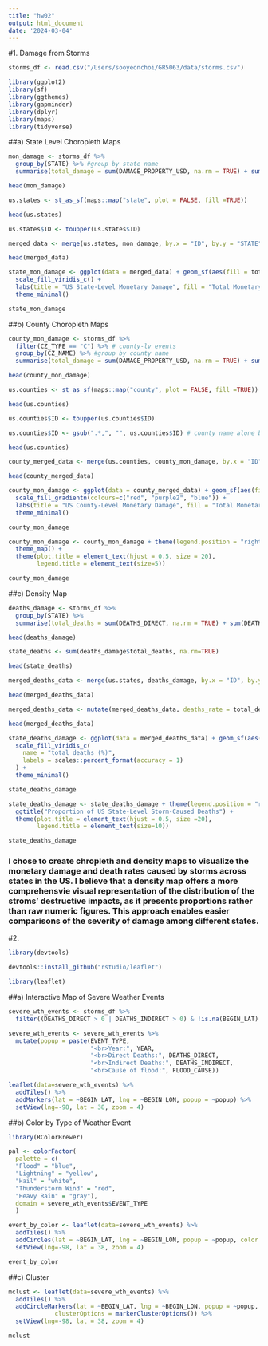 ```yaml
---
title: "hw02"
output: html_document
date: '2024-03-04'
---
```


#1. Damage from Storms

```r
storms_df <- read.csv("/Users/sooyeonchoi/GR5063/data/storms.csv")
```

```r
library(ggplot2)
library(sf)
library(ggthemes)
library(gapminder)
library(dplyr)
library(maps)
library(tidyverse)
```

##a) State Level Choropleth Maps
```r
mon_damage <- storms_df %>%
  group_by(STATE) %>% #group by state name
  summarise(total_damage = sum(DAMAGE_PROPERTY_USD, na.rm = TRUE) + sum(DAMAGE_CROPS_USD, na.rm = TRUE))

head(mon_damage)
```

```r
us.states <- st_as_sf(maps::map("state", plot = FALSE, fill =TRUE))

head(us.states)
```

```r
us.states$ID <- toupper(us.states$ID)
```

```r
merged_data <- merge(us.states, mon_damage, by.x = "ID", by.y = "STATE")

head(merged_data)
```

```r
state_mon_damage <- ggplot(data = merged_data) + geom_sf(aes(fill = total_damage), color = "white", size = 025) +
  scale_fill_viridis_c() +
  labs(title = "US State-Level Monetary Damage", fill = "Total Monetary Damage") +
  theme_minimal()

state_mon_damage
```
##b) County Choropleth Maps
```r
county_mon_damage <- storms_df %>%
  filter(CZ_TYPE == "C") %>% # county-lv events
  group_by(CZ_NAME) %>% #group by county name
  summarise(total_damage = sum(DAMAGE_PROPERTY_USD, na.rm = TRUE) + sum(DAMAGE_CROPS_USD, na.rm = TRUE))

head(county_mon_damage)
```

```r
us.counties <- st_as_sf(maps::map("county", plot = FALSE, fill =TRUE))

head(us.counties)
```

```r
us.counties$ID <- toupper(us.counties$ID) 
```
```r
us.counties$ID <- gsub(".*,", "", us.counties$ID) # county name alone by dropping state name

head(us.counties)
```

```r
county_merged_data <- merge(us.counties, county_mon_damage, by.x = "ID", by.y = "CZ_NAME")

head(county_merged_data)
```

```r
county_mon_damage <- ggplot(data = county_merged_data) + geom_sf(aes(fill = total_damage), color = "white", size = 0125) +
  scale_fill_gradientn(colours=c("red", "purple2", "blue")) +
  labs(title = "US County-Level Monetary Damage", fill = "Total Monetary Damage") +
  theme_minimal()

county_mon_damage
```
```r
county_mon_damage <- county_mon_damage + theme(legend.position = "right") +
  theme_map() +
  theme(plot.title = element_text(hjust = 0.5, size = 20),
        legend.title = element_text(size=5))

county_mon_damage
```

##c) Density Map
```r
deaths_damage <- storms_df %>%
  group_by(STATE) %>%
  summarise(total_deaths = sum(DEATHS_DIRECT, na.rm = TRUE) + sum(DEATHS_INDIRECT, na.rm = TRUE))

head(deaths_damage)
```
```r
state_deaths <- sum(deaths_damage$total_deaths, na.rm=TRUE)

head(state_deaths)
```

```r
merged_deaths_data <- merge(us.states, deaths_damage, by.x = "ID", by.y = "STATE")

head(merged_deaths_data)
```
```r
merged_deaths_data <- mutate(merged_deaths_data, deaths_rate = total_deaths / state_deaths)

head(merged_deaths_data)
```

```r
state_deaths_damage <- ggplot(data = merged_deaths_data) + geom_sf(aes(fill = deaths_rate), color = "white", size = 0.25) +
  scale_fill_viridis_c(
    name = "total deaths (%)",
    labels = scales::percent_format(accuracy = 1)
  ) +
  theme_minimal()

state_deaths_damage
```
```r
state_deaths_damage <- state_deaths_damage + theme(legend.position = "right") +
  ggtitle("Proportion of US State-Level Storm-Caused Deaths") +
  theme(plot.title = element_text(hjust = 0.5, size =20),
        legend.title = element_text(size=10))

state_deaths_damage
```

### I chose to create chropleth and density maps to visualize the monetary damage and death rates caused by storms across states in the US. I believe that a density map offers a more comprehensvie visual representation of the distribution of the stroms' destructive impacts, as it presents proportions rather than raw numeric figures. This approach enables easier comparisons of the severity of damage among different states.


#2.

```r
library(devtools)

devtools::install_github("rstudio/leaflet")

library(leaflet)
```

##a) Interactive Map of Severe Weather Events
```r
severe_wth_events <- storms_df %>%
  filter((DEATHS_DIRECT > 0 | DEATHS_INDIRECT > 0) & !is.na(BEGIN_LAT) & !is.na(BEGIN_LON)) # filtering df to show events resulting in at least one death & removing missing values
```

```r
severe_wth_events <- severe_wth_events %>%
  mutate(popup = paste(EVENT_TYPE,
                       "<br>Year:", YEAR,
                       "<br>Direct Deaths:", DEATHS_DIRECT,
                       "<br>Indirect Deaths:", DEATHS_INDIRECT,
                       "<br>Cause of flood:", FLOOD_CAUSE))
```

```r
leaflet(data=severe_wth_events) %>%
  addTiles() %>%
  addMarkers(lat = ~BEGIN_LAT, lng = ~BEGIN_LON, popup = ~popup) %>%
  setView(lng=-98, lat = 38, zoom = 4)
```

##b) Color by Type of Weather Event
```r
library(RColorBrewer)
```

```r
pal <- colorFactor(
  palette = c(
  "Flood" = "blue",
  "Lightning" = "yellow",
  "Hail" = "white",
  "Thunderstorm Wind" = "red",
  "Heavy Rain" = "gray"),
  domain = severe_wth_events$EVENT_TYPE
  )
```

```r
event_by_color <- leaflet(data=severe_wth_events) %>%
  addTiles() %>%
  addCircles(lat = ~BEGIN_LAT, lng = ~BEGIN_LON, popup = ~popup, color = ~pal(EVENT_TYPE)) %>%
  setView(lng=-98, lat = 38, zoom = 4)

event_by_color
```

##c) Cluster
```r
mclust <- leaflet(data=severe_wth_events) %>%
  addTiles() %>%
  addCircleMarkers(lat = ~BEGIN_LAT, lng = ~BEGIN_LON, popup = ~popup, color = ~pal(EVENT_TYPE),
             clusterOptions = markerClusterOptions()) %>%
  setView(lng=-98, lat = 38, zoom = 4)

mclust
```




